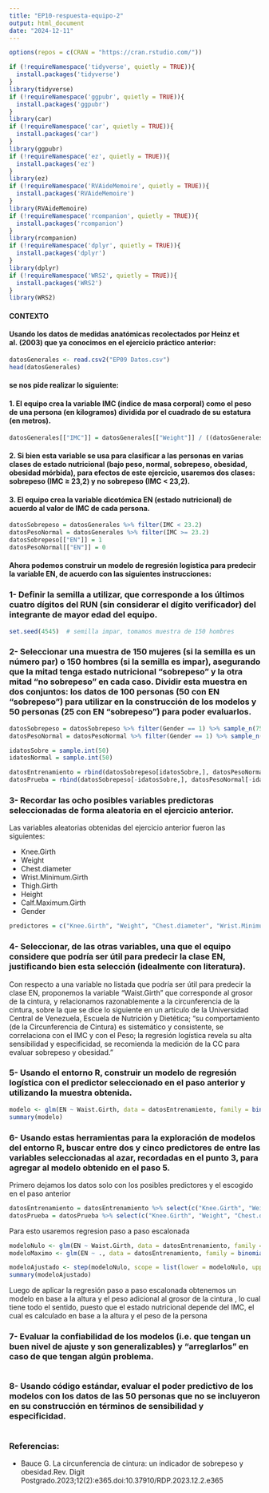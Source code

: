 ```yaml
---
title: "EP10-respuesta-equipo-2"
output: html_document
date: "2024-12-11"
---
```


```r
options(repos = c(CRAN = "https://cran.rstudio.com/"))

if (!requireNamespace('tidyverse', quietly = TRUE)){
  install.packages('tidyverse')
}
library(tidyverse)
if (!requireNamespace('ggpubr', quietly = TRUE)){
  install.packages('ggpubr')
}
library(car)
if (!requireNamespace('car', quietly = TRUE)){
  install.packages('car')
}
library(ggpubr)
if (!requireNamespace('ez', quietly = TRUE)){
  install.packages('ez')
}
library(ez)
if (!requireNamespace('RVAideMemoire', quietly = TRUE)){
  install.packages('RVAideMemoire')
}
library(RVAideMemoire)
if (!requireNamespace('rcompanion', quietly = TRUE)){
  install.packages('rcompanion')
}
library(rcompanion)
if (!requireNamespace('dplyr', quietly = TRUE)){
  install.packages('dplyr')
}
library(dplyr)
if (!requireNamespace('WRS2', quietly = TRUE)){
  install.packages('WRS2')
}
library(WRS2)
```

#### CONTEXTO
#### Usando los datos de medidas anatómicas recolectados por Heinz et al. (2003) que ya conocimos en el ejercicio práctico anterior:

```r
datosGenerales <- read.csv2("EP09 Datos.csv")
head(datosGenerales)
```

#### se nos pide realizar lo siguiente:

#### 1. El equipo crea la variable IMC (índice de masa corporal) como el peso de una persona (en kilogramos) dividida por el cuadrado de su estatura (en metros).

```r
datosGenerales[["IMC"]] = datosGenerales[["Weight"]] / ((datosGenerales[["Height"]]/100)^2)
```

#### 2. Si bien esta variable se usa para clasificar a las personas en varias clases de estado nutricional (bajo peso, normal, sobrepeso, obesidad, obesidad mórbida), para efectos de este ejercicio, usaremos dos clases: sobrepeso (IMC ≥ 23,2) y no sobrepeso (IMC < 23,2).

#### 3. El equipo crea la variable dicotómica EN (estado nutricional) de acuerdo al valor de IMC de cada persona.
```r
datosSobrepeso = datosGenerales %>% filter(IMC < 23.2)
datosPesoNormal = datosGenerales %>% filter(IMC >= 23.2)
datosSobrepeso[["EN"]] = 1
datosPesoNormal[["EN"]] = 0
```

#### Ahora podemos construir un modelo de regresión logística para predecir la variable EN, de acuerdo con las siguientes instrucciones:

### 1- Definir la semilla a utilizar, que corresponde a los últimos cuatro dígitos del RUN (sin considerar el dígito verificador) del integrante de mayor edad del equipo.

```r
set.seed(4545)  # semilla impar, tomamos muestra de 150 hombres
```

### 2- Seleccionar una muestra de 150 mujeres (si la semilla es un número par) o 150 hombres (si la semilla es impar), asegurando que la mitad tenga estado nutricional “sobrepeso” y la otra mitad “no sobrepeso” en cada caso. Dividir esta muestra en dos conjuntos: los datos de 100 personas (50 con EN “sobrepeso”) para utilizar en la construcción de los modelos y 50 personas (25 con EN “sobrepeso”) para poder evaluarlos.

```r
datosSobrepeso = datosSobrepeso %>% filter(Gender == 1) %>% sample_n(75)
datosPesoNormal = datosPesoNormal %>% filter(Gender == 1) %>% sample_n(75)

idatosSobre = sample.int(50)
idatosNormal = sample.int(50)

datosEntrenamiento = rbind(datosSobrepeso[idatosSobre,], datosPesoNormal[idatosNormal,])
datosPrueba = rbind(datosSobrepeso[-idatosSobre,], datosPesoNormal[-idatosNormal,])
```

### 3- Recordar las ocho posibles variables predictoras seleccionadas de forma aleatoria en el ejercicio anterior.
Las variables aleatorias obtenidas del ejercicio anterior fueron las siguientes:

* Knee.Girth
* Weight
* Chest.diameter
* Wrist.Minimum.Girth
* Thigh.Girth
* Height
* Calf.Maximum.Girth
* Gender

```r
predictores = c("Knee.Girth", "Weight", "Chest.diameter", "Wrist.Minimum.Girth", "Thigh.Girth", "Height", "Calf.Maximum.Girth", "Gender" )
```

### 4- Seleccionar, de las otras variables, una que el equipo considere que podría ser útil para predecir la clase EN, justificando bien esta selección (idealmente con literatura).

Con respecto a una variable no listada que podría ser útil para predecir la clase EN, proponemos la variable "Waist.Girth" que corresponde al grosor de la cintura, y relacionamos razonablemente a la circunferencia de la cintura, sobre la que se dice lo siguiente en un artículo de la Universidad Central de Venezuela, Escuela de Nutrición y Dietética; "su comportamiento (de la Circunferencia de Cintura) es sistemático y consistente, se correlaciona con el IMC y con el Peso; la regresión logística revela su alta sensibilidad y especificidad, se recomienda la medición de la CC para evaluar sobrepeso y obesidad."

### 5- Usando el entorno R, construir un modelo de regresión logística con el predictor seleccionado en el paso anterior y utilizando la muestra obtenida.

```r
modelo <- glm(EN ~ Waist.Girth, data = datosEntrenamiento, family = binomial(link = "logit"))
summary(modelo)
```

### 6- Usando estas herramientas para la exploración de modelos del entorno R, buscar entre dos y cinco predictores de entre las variables seleccionadas al azar, recordadas en el punto 3, para agregar al modelo obtenido en el paso 5.
Primero dejamos los datos solo con los posibles predictores y el escogido en el paso anterior
```r
datosEntrenamiento = datosEntrenamiento %>% select(c("Knee.Girth", "Weight", "Chest.diameter", "Wrist.Minimum.Girth", "Thigh.Girth", "Height", "Calf.Maximum.Girth", "Gender", "Waist.Girth", "EN" ))
datosPrueba = datosPrueba %>% select(c("Knee.Girth", "Weight", "Chest.diameter", "Wrist.Minimum.Girth", "Thigh.Girth", "Height", "Calf.Maximum.Girth", "Gender", "Waist.Girth", "EN" ))
```
Para esto usaremos regresion paso a paso escalonada
```r
modeloNulo <- glm(EN ~ Waist.Girth, data = datosEntrenamiento, family = binomial(link = "logit"))
modeloMaximo <- glm(EN ~ ., data = datosEntrenamiento, family = binomial(link = "logit"))

modeloAjustado <- step(modeloNulo, scope = list(lower = modeloNulo, upper = modeloMaximo), direction = "both", trace = FALSE)
summary(modeloAjustado)
```
Luego de aplicar la regresión paso a paso escalonada obtenemos un modelo en base a la altura y el peso adicional al grosor de la cintura , lo cual tiene todo el sentido, puesto que el estado nutricional depende del IMC, el cual es calculado en base a la altura y el peso de la persona

### 7- Evaluar la confiabilidad de los modelos (i.e. que tengan un buen nivel de ajuste y son generalizables) y “arreglarlos” en caso de que tengan algún problema.

```r

```

### 8- Usando código estándar, evaluar el poder predictivo de los modelos con los datos de las 50 personas que no se incluyeron en su construcción en términos de sensibilidad y especificidad.

```r

```

### Referencias:

*  Bauce G. La circunferencia de cintura: un indicador de sobrepeso y obesidad.Rev. Digit Postgrado.2023;12(2):e365.doi:10.37910/RDP.2023.12.2.e365
